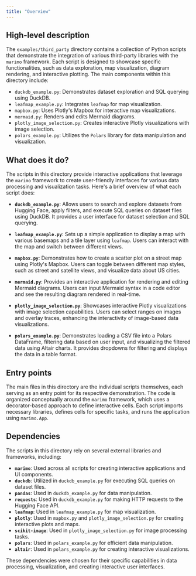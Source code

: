 ```yaml
---
title: "Overview"
---
```


## High-level description

The `examples/third_party` directory contains a collection of Python scripts that demonstrate the integration of various third-party libraries with the `marimo` framework. Each script is designed to showcase specific functionalities, such as data exploration, map visualization, diagram rendering, and interactive plotting. The main components within this directory include:

- `duckdb_example.py`: Demonstrates dataset exploration and SQL querying using DuckDB.
- `leafmap_example.py`: Integrates `leafmap` for map visualization.
- `mapbox.py`: Uses Plotly's Mapbox for interactive map visualizations.
- `mermaid.py`: Renders and edits Mermaid diagrams.
- `plotly_image_selection.py`: Creates interactive Plotly visualizations with image selection.
- `polars_example.py`: Utilizes the `Polars` library for data manipulation and visualization.

## What does it do?

The scripts in this directory provide interactive applications that leverage the `marimo` framework to create user-friendly interfaces for various data processing and visualization tasks. Here's a brief overview of what each script does:

- **`duckdb_example.py`**: Allows users to search and explore datasets from Hugging Face, apply filters, and execute SQL queries on dataset files using DuckDB. It provides a user interface for dataset selection and SQL querying.

- **`leafmap_example.py`**: Sets up a simple application to display a map with various basemaps and a tile layer using `leafmap`. Users can interact with the map and switch between different views.

- **`mapbox.py`**: Demonstrates how to create a scatter plot on a street map using Plotly's Mapbox. Users can toggle between different map styles, such as street and satellite views, and visualize data about US cities.

- **`mermaid.py`**: Provides an interactive application for rendering and editing Mermaid diagrams. Users can input Mermaid syntax in a code editor and see the resulting diagram rendered in real-time.

- **`plotly_image_selection.py`**: Showcases interactive Plotly visualizations with image selection capabilities. Users can select ranges on images and overlay traces, enhancing the interactivity of image-based data visualizations.

- **`polars_example.py`**: Demonstrates loading a CSV file into a Polars DataFrame, filtering data based on user input, and visualizing the filtered data using Altair charts. It provides dropdowns for filtering and displays the data in a table format.

## Entry points

The main files in this directory are the individual scripts themselves, each serving as an entry point for its respective demonstration. The code is organized conceptually around the `marimo` framework, which uses a decorator-based approach to define interactive cells. Each script imports necessary libraries, defines cells for specific tasks, and runs the application using `marimo.App`.

## Dependencies

The scripts in this directory rely on several external libraries and frameworks, including:

- **`marimo`**: Used across all scripts for creating interactive applications and UI components.
- **`duckdb`**: Utilized in `duckdb_example.py` for executing SQL queries on dataset files.
- **`pandas`**: Used in `duckdb_example.py` for data manipulation.
- **`requests`**: Used in `duckdb_example.py` for making HTTP requests to the Hugging Face API.
- **`leafmap`**: Used in `leafmap_example.py` for map visualization.
- **`plotly`**: Used in `mapbox.py` and `plotly_image_selection.py` for creating interactive plots and maps.
- **`scikit-image`**: Used in `plotly_image_selection.py` for image processing tasks.
- **`polars`**: Used in `polars_example.py` for efficient data manipulation.
- **`altair`**: Used in `polars_example.py` for creating interactive visualizations.

These dependencies were chosen for their specific capabilities in data processing, visualization, and creating interactive user interfaces.